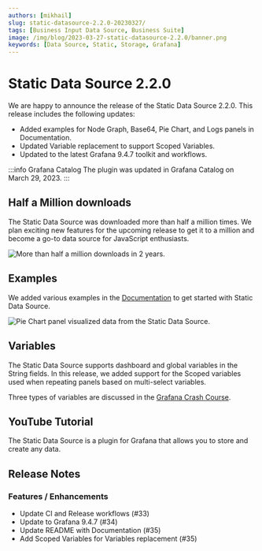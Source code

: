 ```yaml
---
authors: [mikhail]
slug: static-datasource-2.2.0-20230327/
tags: [Business Input Data Source, Business Suite]
image: /img/blog/2023-03-27-static-datasource-2.2.0/banner.png
keywords: [Data Source, Static, Storage, Grafana]
---
```



# Static Data Source 2.2.0

We are happy to announce the release of the Static Data Source 2.2.0. This release includes the following updates:

- Added examples for Node Graph, Base64, Pie Chart, and Logs panels in Documentation.
- Updated Variable replacement to support Scoped Variables.
- Updated to the latest Grafana 9.4.7 toolkit and workflows.

:::info Grafana Catalog
The plugin was updated in Grafana Catalog on March 29, 2023.
:::

## Half a Million downloads

The Static Data Source was downloaded more than half a million times. We plan exciting new features for the upcoming release to get it to a million and become a go-to data source for JavaScript enthusiasts.

<Image
  title="More than half a million downloads in 2 years."
  src="/img/blog/2023-03-27-static-datasource-2.2.0/downloads.png"
/>

## Examples

We added various examples in the [Documentation](/plugins/volkovlabs-static-datasource/) to get started with Static Data Source.

<Image
  title="Pie Chart panel visualized data from the Static Data Source."
  src="/img/blog/2023-03-27-static-datasource-2.2.0/pie.png"
/>

## Variables

The Static Data Source supports dashboard and global variables in the String fields. In this release, we added support for the Scoped variables used when repeating panels based on multi-select variables.

Three types of variables are discussed in the [Grafana Crash Course](/grafana/variables).

<GettingStarted />

## YouTube Tutorial

The Static Data Source is a plugin for Grafana that allows you to store and create any data.

<Youtube id="QOV8ECOUjWs" title="Mimic any data with Static data source." />

## Release Notes

### Features / Enhancements

- Update CI and Release workflows (#33)
- Update to Grafana 9.4.7 (#34)
- Update README with Documentation (#35)
- Add Scoped Variables for Variables replacement (#35)

<Feedback />
